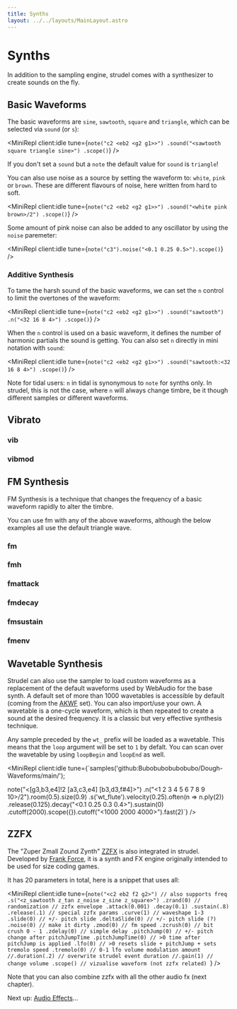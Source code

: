 ```yaml
---
title: Synths
layout: ../../layouts/MainLayout.astro
---
```



# Synths

In addition to the sampling engine, strudel comes with a synthesizer to create sounds on the fly.

## Basic Waveforms

The basic waveforms are `sine`, `sawtooth`, `square` and `triangle`, which can be selected via `sound` (or `s`):

<MiniRepl
  client:idle
  tune={`note("c2 <eb2 <g2 g1>>")
.sound("<sawtooth square triangle sine>")
.scope()`}
/>

If you don't set a `sound` but a `note` the default value for `sound` is `triangle`!

You can also use noise as a source by setting the waveform to: `white`, `pink` or `brown`. These are different
flavours of noise, here written from hard to soft.

<MiniRepl
  client:idle
  tune={`note("c2 <eb2 <g2 g1>>")
.sound("<white pink brown>/2")
.scope()`}
/>

Some amount of pink noise can also be added to any oscillator by using the `noise` paremeter:

<MiniRepl
  client:idle
  tune={`note("c3").noise("<0.1 0.25 0.5>").scope()`}
/>

### Additive Synthesis

To tame the harsh sound of the basic waveforms, we can set the `n` control to limit the overtones of the waveform:

<MiniRepl
  client:idle
  tune={`note("c2 <eb2 <g2 g1>>")
.sound("sawtooth")
.n("<32 16 8 4>")
.scope()`}
/>

When the `n` control is used on a basic waveform, it defines the number of harmonic partials the sound is getting.
You can also set `n` directly in mini notation with `sound`:

<MiniRepl
  client:idle
  tune={`note("c2 <eb2 <g2 g1>>")
.sound("sawtooth:<32 16 8 4>")
.scope()`}
/>

Note for tidal users: `n` in tidal is synonymous to `note` for synths only.
In strudel, this is not the case, where `n` will always change timbre, be it though different samples or different waveforms.

## Vibrato

### vib

<JsDoc client:idle name="vib" h={0} />

### vibmod

<JsDoc client:idle name="vibmod" h={0} />

## FM Synthesis

FM Synthesis is a technique that changes the frequency of a basic waveform rapidly to alter the timbre.

You can use fm with any of the above waveforms, although the below examples all use the default triangle wave.

### fm

<JsDoc client:idle name="fm" h={0} />

### fmh

<JsDoc client:idle name="fmh" h={0} />

### fmattack

<JsDoc client:idle name="fmattack" h={0} />

### fmdecay

<JsDoc client:idle name="fmdecay" h={0} />

### fmsustain

<JsDoc client:idle name="fmsustain" h={0} />

### fmenv

<JsDoc client:idle name="fmenv" h={0} />

## Wavetable Synthesis

Strudel can also use the sampler to load custom waveforms as a replacement of the default waveforms used by WebAudio for the base synth. A default set of more than 1000 wavetables is accessible by default (coming from the [AKWF](https://www.adventurekid.se/akrt/waveforms/adventure-kid-waveforms/) set). You can also import/use your own. A wavetable is a one-cycle waveform, which is then repeated to create a sound at the desired frequency. It is a classic but very effective synthesis technique.

Any sample preceded by the `wt_` prefix will be loaded as a wavetable. This means that the `loop` argument will be set to `1` by defalt. You can scan over the wavetable by using `loopBegin` and `loopEnd` as well.

<MiniRepl
  client:idle
  tune={`samples('github:Bubobubobubobubo/Dough-Waveforms/main/');

note("<[g3,b3,e4]!2 [a3,c3,e4] [b3,d3,f#4]>")
.n("<1 2 3 4 5 6 7 8 9 10>/2").room(0.5).size(0.9)
.s('wt_flute').velocity(0.25).often(n => n.ply(2))
.release(0.125).decay("<0.1 0.25 0.3 0.4>").sustain(0)
.cutoff(2000).scope({}).cutoff("<1000 2000 4000>").fast(2)`}
/>

## ZZFX

The "Zuper Zmall Zound Zynth" [ZZFX](https://github.com/KilledByAPixel/ZzFX) is also integrated in strudel.
Developed by [Frank Force](https://frankforce.com/), it is a synth and FX engine originally intended to be used for size coding games.

It has 20 parameters in total, here is a snippet that uses all:

<MiniRepl
  client:idle
  tune={`note("<c2 eb2 f2 g2>") // also supports freq
  .s("<z_sawtooth z_tan z_noise z_sine z_square>")
  .zrand(0) // randomization
  // zzfx envelope
  .attack(0.001)
  .decay(0.1)
  .sustain(.8)
  .release(.1)
  // special zzfx params
  .curve(1) // waveshape 1-3
  .slide(0) // +/- pitch slide
  .deltaSlide(0) // +/- pitch slide (?)
  .noise(0) // make it dirty
  .zmod(0) // fm speed
  .zcrush(0) // bit crush 0 - 1
  .zdelay(0) // simple delay
  .pitchJump(0) // +/- pitch change after pitchJumpTime
  .pitchJumpTime(0) // >0 time after pitchJump is applied
  .lfo(0) // >0 resets slide + pitchJump + sets tremolo speed
  .tremolo(0) // 0-1 lfo volume modulation amount
  //.duration(.2) // overwrite strudel event duration
  //.gain(1) // change volume
  .scope() // vizualise waveform (not zzfx related)
`}
/>

Note that you can also combine zzfx with all the other audio fx (next chapter).

Next up: [Audio Effects](/learn/effects)...

